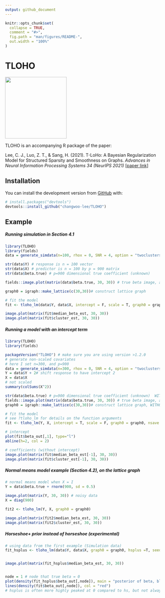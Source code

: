```yaml
---
output: github_document
---
```


<!-- README.md is generated from README.Rmd. Please edit that file -->

```r
knitr::opts_chunk$set(
  collapse = TRUE,
  comment = "#>",
  fig.path = "man/figures/README-",
  out.width = "100%"
)
```

# TLOHO
<img src="TLoHo_longvertical_text.png" width="200">
<!-- badges: start -->
<!-- badges: end -->

TLOHO is an accompanying R package of the paper:

Lee, C. J., Luo, Z. T., & Sang, H. (2021). T-LoHo: A Bayesian Regularization Model for Structured Sparsity and Smoothness on Graphs. *Advances in Neural Information Processing Systems 34 (NeurIPS 2021)* [[paper link]](https://proceedings.neurips.cc/paper/2021/hash/05a70454516ecd9194c293b0e415777f-Abstract.html)

## Installation

You can install the development version from [GitHub](https://github.com/) with:

``` r
# install.packages("devtools")
devtools::install_github("changwoo-lee/TLOHO")
```

## Example 

##### Running simulation in Section 4.1

```r
library(TLOHO)
library(fields)
data = generate_simdata(n=100, rhox = 0, SNR = 4, option = "twoclusters", seed = 1) # change seed if needed

str(data$Y) # response is n = 100 vector
str(data$X) # predictor is n = 100 by p = 900 matrix
str(data$beta.true) # p=900 dimensional true coefficient (unknown)

fields::image.plot(matrix(data$beta.true, 30, 30)) # true beta image, assumed to be structured with many zeros

graph0 = igraph::make_lattice(c(30,30))# construct lattice graph

# fit the model
fit <- tloho_lm(data$Y, data$X, intercept = F, scale = T, graph0 = graph0, nsave = 1000, nburn = 40000, nthin = 10) 

image.plot(matrix(fit$median_beta_est, 30, 30))
image.plot(matrix(fit$cluster_est, 30, 30))
```


##### Running a model with an intercept term 

```r
library(TLOHO)
library(fields)

packageVersion("TLOHO") # make sure you are using version >1.2.0 
# generate non-scaled covariates
# here I set n=300, and p=900
data = generate_simdata(n=300, rhox = 0, SNR = 4, option = "twoclusters", seed = 1, scale = F) # change seed if needed
Y = data$Y + 2# shift response to have intercept 2
X = data$X
# not scaled
summary(colSums(X^2))

str(data$beta.true) # p=900 dimensional true coefficient (unknown)  WITHOUT intercept
fields::image.plot(matrix(data$beta.true, 30, 30)) # true beta image, assumed to be structured with many zeros WITHOUT intercept
graph0 = igraph::make_lattice(c(30,30))# construct lattice graph, WITHOUT intercept

# fit the model
# see ?tloho_lm for details on the function arguments
fit <- tloho_lm(Y, X, intercept = T, scale = F, graph0 = graph0, nsave = 1000, nburn = 40000, nthin = 10) 

# intercept
plot(fit$beta_out[,1], type="l")
abline(h=2, col = 2)

# coefficients (without intercept)
image.plot(matrix(fit$median_beta_est[-1], 30, 30))
image.plot(matrix(fit$cluster_est[-1], 30, 30))
```


##### Normal means model example (Section 4.2), on the lattice graph

```r
# normal means model when X = I
Y = data$beta.true + rnorm(900, sd = 0.5)

image.plot(matrix(Y, 30, 30)) # noisy data
X = diag(900)

fit2 <- tloho_lm(Y, X, graph0 = graph0)

image.plot(matrix(fit2$median_beta_est, 30, 30))
image.plot(matrix(fit2$cluster_est, 30, 30))
```

##### Horseshoe+ prior instead of horseshoe (experimental)

```r
# using data from the first example (Simulation data)
fit_hsplus <- tloho_lm(data$Y, data$X, graph0 = graph0, hsplus =T, seed = 123) # added in ver 1.1.0 (experimental)


image.plot(matrix(fit_hsplus$median_beta_est, 30, 30))


node = 1 # node that true beta = 0
plot(density(fit_hsplus$beta_out[,node]), main = "posterior of beta, black:hsplus, red:hs ")
lines(density(fit$beta_out[,node]), col = "red")
# hsplus is often more highly peaked at 0 compared to hs, but not always..

```














